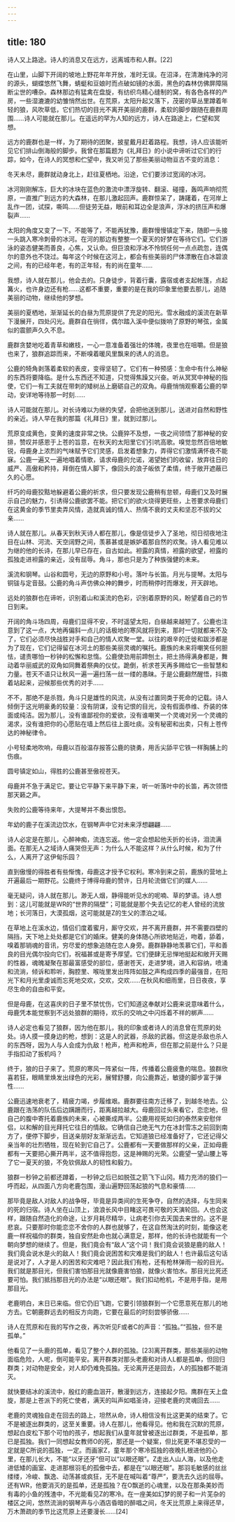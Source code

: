 ```yaml
---
---
---
```

title: 180
---



诗人又上路途。诗人的消息又在远方，远离城市和人群。[22]

在山里，山脚下开阔的坡地上野花年年开放，准时无误。在沼泽，在清澈纯净的河的源头，蝴蝶悠然飞舞，蜻蜓和豆娘时而点破如镜的水面，黑色的森林仿佛屏障隔断尘世的嘈杂。森林那边有猛禽在盘旋，有纺织鸟精心缝制的窝，有各色各样的产房，一些湿漉漉的幼雏悄然出世。在荒原，太阳升起又落下，茂密的草丛里蹲着年轻的狼，风吹草低，它们热切的目光不离开美丽的鹿群，柔软的脚步跟随在鹿群周围……诗人可能就在那儿。在遥远的罕为人知的远方，诗人在路途上，伫望和冥想。

远方的鹿群也是一样，为了期待的团聚，披星戴月赶着路程。我想，诗人应该能听见它们排山倒海般的脚步。我曾在那篇题为《礼拜日》的小说中谛听过它们的行踪，如今，在诗人的冥想和伫望中，我又听见了那些美丽动物亘古不变的消息：

冬天未尽，鹿群就动身北上，赶往夏栖地。沿途，它们要涉过宽阔的冰河。

冰河刚刚解冻，巨大的冰块在蓝色的激流中漂浮旋转、翻滚、碰撞，轰鸣声响彻荒原，一直推广到远方的大森林，在那儿激起回声。鹿群惊呆了，踌躇着，在河岸上乱作一团，试探，嘶鸣……但徒劳无益，眼前和耳边全是浪声，浮冰的挤压声和爆裂声……

太阳的角度又变了一下。不能等了，不能再犹豫，鹿群慢慢镇定下来，随即一头接一头跳入寒冷刺骨的冰河。在河的那边有整整一个夏天的好梦在等待它们。它们游泳的姿态健美而善良，心焦，又认命。但巨浪和浮冰不怜悯任何一点点疏忽，连偶尔的意外也不饶过。每年这个时候在这河上，都会有些美丽的尸体漂散在白冰碧浪之间，有的已经年老，有的正年轻，有的尚在童年……

我想，诗人就在那儿，他会去的。只身徒步，背着行囊，露宿或者支起帐篷，点起篝火，也许身边还有枪……这都不重要，重要的是在我的印象里他要去那儿，追随美丽的动物，继续他的梦想。

美丽的夏栖地，渐渐延长的白昼为荒原提供了充足的阳光。雪水融成的溪流在新草下漫展开，四处闪光。鹿群自在徜徉，偶尔踏入溪中便似拨响了原野的琴弦，金属似的震颤声久久不息。

鹿群贪婪地吃着青草和嫩枝，一心一意准备着强壮的体魄，夜里也在咀嚼。但是狼也来了，狼群追踪而来，不断嗅着暖风里飘来的诱人的消息。

公鹿的犄角剥落着柔软的表皮，变得坚韧了。它们有一种预感：生命中有什么神秘的东西将要降临。是什么东西还不知道，只觉得焦躁又兴奋。听从冥冥中神秘的指使，它们一有工夫就在带刺的矮树丛上磨砺自己的双角。母鹿悄悄观察着公鹿的举动，安详地等待那一时刻……

诗人可能就在那儿。对长诗难以为继的失望，会把他送到那儿，送进对自然和野性的亲近。诗人早在我的那篇《礼拜日》里，就到过那儿。

荒原变成黄色，变黄的速度非常之快。公鹿猝不及想，一夜之间领悟了那神秘的安排，赞叹并感恩于上苍的旨意，在秋天的太阳里它们引吭高歌。嗅觉忽然百倍地敏锐，母鹿身上浓烈的气味赋予它们灵感，启发着想象力，弄得它们激情满怀夜不能寐。公鹿一遍又一遍地唱着情歌，请求母鹿的允诺，渴望她们的收留，放弃往日的威严、高傲和矜持，拜倒在情人脚下，像回头的浪子皈依了柔情，终于敞开遮蔽已久的心愿。

纤巧的母鹿狡黠地躲避着公鹿的祈求，但只要发现公鹿稍有怠顿，母鹿们又及时展示自己的魅力，引诱得公鹿欲罢不能。把它们的欲火烧得更旺些，上苍要求母鹿们在这黄金的季节里卖弄风情，造就真诚的情人、热情不衰的丈夫和坚忍不拔的父亲……

诗人就在那儿。从春天到秋天诗人都在那儿，像是信徒步入了圣地，彻日彻夜地注目在山林、河流、天空阔野之间，羡慕甚或是嫉妒着那自然的欢聚。诗人看见难以为继的他的长诗，在那儿早已存在，自古如此。袒露的真情，袒露的欲望，袒露的孤独走进袒露的亲近，没有屈辱。角斗，那也只是为了种族强健的未来。

溪流和钢琴。山谷和圆号，无边的原野和小号。落叶与长笛。月光与提琴。太阳与铜钹与定音鼓。公鹿的角斗声仿佛众神的舞步，时而稍停时而爆发，开天辟地。

远处的狼群也在谛听，识别着山和溪流的色彩，识别着原野的风，盼望着自己的节日到来。

开阔的角斗场四周，母鹿们显得不安，不时遥望太阳，白昼越来越短了。公鹿也注意到了这一点，大地再偏斜一点儿的话极地的寒风就将到来，那时一切就都来不及了，它们必须尽快战胜对手和自己的情人欢聚一堂。以往的艰辛的迁徙和跋涉都是为了现在，它们记得留在冰河土的那些美丽灵魂的嘱托。鹿族的未来将嘲笑任何胆怯，谴责哪怕一秒钟的松懈和怠惰。公鹿使劲用前蹄刨土，把土扬得满身都是，舞动着华丽威武的双角如同舞着祭典的仪仗。跪倒，祈求苍天再多赐给它一些智慧和力量。苍天不语只让秋风一遍一遍扫荡一丝一缕的愚昧。于是公鹿翻然醒悟，抖擞着站起来，迎候那些优秀的对手……

不不，那绝不是杀戮，角斗只是雄性的风流，从没有过置同类于死命的记载。诗人倾倒于这光明豪勇的较量：没有阴谋，没有记恨的目光，没有假面恭维、乔装的体面或纯洁。因为那儿，没有谁鄙视你的爱欲，没有谁嘲笑一个灵魂对另一个灵魂的渴求，没有谁把你的心愿贴在墙上然后往上面吐痰。没有秘密和出卖，只有上苍传达的神秘律令。

小号轻柔地吹响，母鹿以百般温存报答公鹿的骁勇，用舌尖舔平它铁一样胸脯上的伤痕。

圆号镇定如山，得胜的公鹿甚至傲视苍天。

母鹿并不急于满足它。要让它平静下来平静下来，听一听落叶中的长笛，再次领悟那天籁之声。

失败的公鹿等待来年，大提琴并不奏出恨怨。

年幼的鹿子在溪流边饮水，在钢琴声中它对未来浮想翩翩……

诗人必定是在那儿，心醉神痴，流连忘返。他一定会想起他夭折的长诗，泪流满面。在那无人之域诗人痛哭但无声：为什么人不能这样？从什么时候，和为了什么，人离开了这伊甸乐园？

直到傲慢的得胜者有些惭愧，母鹿这才授予它权利。寒冷到来之前，鹿族的营地上开遍最后一期野花。公鹿终于博得母鹿的赞许，日月轮流做它们的媒人……

毫无疑问，诗人就在那儿。渺无人烟，静得能听见水的呢喃、草的梦语。诗人想到：这儿可能就是WR的“世界的隔壁”；可能就是那个失去记忆的老人曾经的流放地；长河落日，大漠孤烟，这可能就是Z的生父的漂泊之域。

在草地上在溪水边，情侣们度着蜜月，厮守交欢，并不离开鹿群，并不需要四壁的隔挡，天下地上处处都是它们的婚床。健美的身体随心所欲地贴近，吻着，舔着，嗅着那销魂的音讯，穷尽爱的想象追随在恋人身旁。鹿群静静地羡慕它们，平和善良的目光偶尔投向它们，祝福甚或是寄予厚望。它们便肆无忌惮地挺起和敞开天赐的性器，魂魄凝聚在那最富感受的部位，感谢苍天，走进梦境，进入和容纳，喷涌和流淌，倾诉和聆听，胸腔里、喉咙里发出阵阵如鼓之声构成四季的最强音，在阳光下和月光里虔诚而忘死地交欢，交欢，交欢……在秋风和细雨里，日日夜夜，享尽生命的自由和平安。

但是母鹿，在这喜庆的日子里不禁忧伤，它们知道这奉献对公鹿来说意味着什么，母鹿凭本能觉察到不远处狼群的期待，欢乐的交响之中闪烁着不祥的梆声……

诗人必定也看见了狼群，因为他在那儿，我的印象或者诗人的消息曾在荒原的处处。诗人摸一摸身边的枪，想到：这是人的武器，杀敌的武器。但这是杀敌也杀人的东西呀，因为人与人会成为仇敌！枪声，枪声和枪声，但在那之前是什么？只是手指扣动了扳机吗？

终于，狼的日子来了。荒原的寒风一阵紧似一阵，传播着公鹿疲惫的喘息。狼群欣喜若狂，眼睛里焕发出绿色的光彩，展臂舒腰，向公鹿靠近，敏捷的脚步富于弹性……

公鹿迅速地衰老了，精疲力竭，步履维艰。鹿群要往南方迁移了，到越冬地去。公鹿跟在浩荡的队伍后边蹒跚而行，距离越拉越大。母鹿回过头来看它，恋恋地，但自己的腹中寄托着鹿族的未来，心被撕成两半。公鹿用视死如归的泰然来安慰伴侣，以和解的目光拜托它往日的情敌。它确信自己绝无气力在冰封雪冻之前回到南方了，便停下脚步，目送亲朋好友渐渐远去。它知道狼已经准备好了，它还记得父亲当年的壮烈牺牲，现在轮到它自己了。公鹿都有一天要做那样的父亲，正如母鹿都有一天要把心撕开两半，这不值得抱怨，这是神赐的光荣。公鹿望一望山腰上等了它一夏天的狼，不免钦佩敌人的韧性和毅力。

狼群一秒钟之前都还蹲着，一秒钟之后已如脱弦之箭飞下山冈。精力充沛的狼们一呼而起，从四面八方向老鹿包围，漫山遍野回荡起狼的气息和豪情……

那毕竟是敌人对敌人的战争呀，毕竟是异类间的生死争夺，自然的选择，与生同来的死的归宿。诗人坐在山顶上，浪浪长风中目睹这可畏可敬的天演轮回。人也会这样，跟随自然造化的命途，让岁月耗尽精华，让病老引你去天国去来世的。这不是悲哀。只要那时你能恋恋不舍你的人群也就够了，在这自然淘汰的时刻，能像这老鹿一样祝福你的群类，独自安然赴命也就心满意足，那样，他的长诗也就能有一个朝向梦想的继续了。但是，我们竟会有“敌人”这个词！我们竟会说狼是鹿的敌人！我们竟会说水是火的敌人！我们竟会说困苦和灾难是我们的敌人！也许最后这句话是说对了，人才是人的困苦和灾难吧？因此我们有枪，还有枪林弹雨一般的目光。我们就是那目光，但我们害怕那目光就像鹿害怕狼，就像火害怕水。那目光比死还要可怕。我们抵挡那目光的办法是“以眼还眼”。我们扣动枪机，不是用手指，是用那目光。

老鹿明白，末日已来临。但它仍旧飞跑，它要引领狼群到一个它愿意死在那儿的地方去。它朝鹿群远去的相反方向跑，它要在最后的时刻尝够骄傲……

诗人在荒原和在我的写作之夜，再次听见F或者C的声音：“孤独。”“孤独，但不是孤单。”

他看见了一头鹿的孤单，看见了整个人群的孤独。[23]离开群类，那些美丽的动物面临危险，人呢，倒可能平安。离开群类对那头老鹿和对诗人L都是孤单，但回归群类；对动物是安全，对人却仍难免孤独。无论离开还是回去，人的孤独都不能消灭。

就快要结冰的溪流中，殷红的鹿血洇开，散漫到远方，连接起夕阳。鹰群在天上盘旋，那是上苍派下的死亡使者，满天的叫声如唱圣诗，迎接老鹿的灵魂回去……

老鹿的灵魂独自走在回去的路上，坦然从命，诗人相信没有比这更美的结束了。它不是被逐出群类的，这至关重要。诗人在那儿，他看得见。他和我在沉默的荒原，想起白皮松下那个可怕的孩子，想起我们从童年就曾被逐出过群类，不是孤单，那已是孤独。我们一同想起女教师O的死，那还是一个疑案，但比死更不堪忍受的一定就是C所说的孤独，一定。而画家Z，童年那个寒冷孤独的夜晚扎根进他的心里，在那儿长大，不能“以牙还牙”但可以“以眼还眼”。Z走出人山人海，以及他走进低矮的画室、走进那根羽毛的孤傲中去，都是在“以眼还眼”。那羽毛敏感的丝丝缕缕，冷峻、飘逸、动荡甚或疯狂，无不是在喊叫着“尊严”，要洗去久远的屈辱。还有WR，他要消灭的是孤单，还是孤独？在O飘逝的心魂里，以及在那条美妙而有毒的小鱼的残渣中，不光能看见Z的寒冷。在一座美如幻梦的房子和一片芜杂的楼区之间，悠然流淌的钢琴声与小酒店昏暗的醉唱之间，冬天比荒原上来得还早，万木萧疏的季节比这荒原上还要漫长……[24]